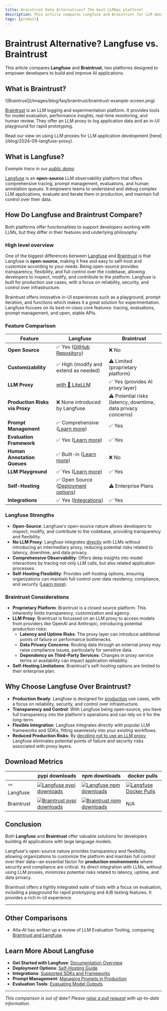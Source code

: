 ```yaml
---
title: Braintrust Data Alternatives? The best LLMOps platform?
description: This article compares Langfuse and Braintrust for LLM observability, analytics, evaluations, testing, and annotation.
tags: [product]
---
```


# Braintrust Alternative? Langfuse vs. Braintrust

This article compares **Langfuse** and **Braintrust**, two platforms designed to empower developers to build and improve AI applications.

## What is Braintrust?

<Frame>
  ![Braintrust](/images/blog/faq/braintrust/braintrust-example-screen.png)
</Frame>

[Braintrust](https://www.braintrust.dev/) is an LLM logging and experimentation platform. It provides tools for model evaluation, performance insights, real-time monitoring, and human review. They offer an LLM proxy to log application data and an in-UI playground for rapid prototyping.

<Callout type="info">
  Read our view on using LLM proxies for LLM application development
  [here](/blog/2024-09-langfuse-proxy).
</Callout>

## What is Langfuse?

<CloudflareVideo
  videoId="be2a8276c589a0de39ab846d505cf731"
  aspectRatio={1.516}
  gifStyle
  className="block dark:hidden"
/>
<CloudflareVideo
  videoId="835959b1fbe097cd396e7b20cd5cf91e"
  aspectRatio={1.516}
  gifStyle
  className="hidden dark:block"
/>
_Example trace in our [public demo](/docs/demo)_

[Langfuse](https://github.com/langfuse/langfuse) is an **open-source** LLM observability platform that offers comprehensive tracing, prompt management, evaluations, and human annotation queues. It empowers teams to understand and debug complex LLM applications, evaluate and iterate them in production, and maintain full control over their data.

## How Do Langfuse and Braintrust Compare?

Both platforms offer functionalities to support developers working with LLMs, but they differ in their features and underlying philosophy.

### High level overview

One of the biggest differences between [Langfuse](https://www.langfuse.com/) and [Braintrust](https://www.braintrust.dev/) is that Langfuse is **open-source**, making it free and easy to self-host and customize according to your needs. Being open-source provides transparency, flexibility, and full control over the codebase, allowing developers to inspect, modify, and contribute to the platform.
Langfuse is built for production use cases, with a focus on reliability, security, and control over infrastructure.

Braintrust offers innovative in-UI experiences such as a playground, prompt iteration, and functions which makes it a great solution for experimentation. Langfuse focuses on its best-in-class core features: tracing, evaluations, prompt management, and open, stable APIs.

### Feature Comparison

| Feature                        | **Langfuse**                                                          | **Braintrust**                                                |
| ------------------------------ | --------------------------------------------------------------------- | ------------------------------------------------------------- |
| **Open Source**                | ✅ Yes ([GitHub Repository](https://github.com/langfuse/langfuse))    | ❌ No                                                         |
| **Customizability**            | ✅ High (modify and extend as needed)                                 | ⚠️ Limited (proprietary platform)                             |
| **LLM Proxy**                  | [with 🚅 LiteLLM](https://oss-llmops-stack.com/)                                           | ✅ Yes (provides AI proxy layer)                              |
| **Production Risks via Proxy** | ❌ None introduced by Langfuse                                        | ⚠️ Potential risks (latency, downtime, data privacy concerns) |
| **Prompt Management**          | ✅ Comprehensive ([Learn more](/docs/prompts/get-started))            | ✅ Yes                                                        |
| **Evaluation Framework**       | ✅ Yes ([Learn more](/docs/scores/overview))                          | ✅ Yes                                                        |
| **Human Annotation Queues**    | ✅ Built-in ([Learn more](/docs/scores/annotation#annotation-queues)) | ❌ No                                                         |
| **LLM Playground**             | ✅ Yes ([Learn more](/docs/playground))                               | ✅ Yes                                                        |
| **Self-Hosting**               | ✅ Open Source ([Deployment options](/self-hosting))                  | ⚠️ Enterprise Plans                                           |
| **Integrations**               | ✅ Yes ([Integrations](/docs/integrations/overview))                  | ✅ Yes                                                        |


### Langfuse Strengths

- **Open-Source**: Langfuse's open-source nature allows developers to inspect, modify, and contribute to the codebase, providing transparency and flexibility.
- **No LLM Proxy**: Langfuse integrates [directly](/blog/2024-09-langfuse-proxy) with LLMs without introducing an intermediary proxy, reducing potential risks related to latency, downtime, and data privacy.
- **Comprehensive Observability**: Offers deep insights into model interactions by tracing not only LLM calls, but also related application processes.
- **Self-Hosting Flexibility**: Provides self-hosting options, ensuring organizations can maintain full control over data residency, compliance, and security ([Learn more](/self-hosting)).

### Braintrust Considerations

- **Proprietary Platform**: Braintrust is a closed source platform. This inherently limits transparency, customization and agency.
- **LLM Proxy**: Braintrust is focussed on an LLM proxy to access models from providers like OpenAI and Anthropic, introducing potential production risks:
  - **Latency and Uptime Risks**: The proxy layer can introduce additional points of failure or performance bottlenecks.
  - **Data Privacy Concerns**: Routing data through an external proxy may raise compliance issues, particularly for sensitive data.
  - **Dependency on Third-Party Services**: Changes in proxy service terms or availability can impact application reliability.
- **Self-Hosting Limitations**: Braintrust's self-hosting options are limited to their enterprise plan.

## Why Choose Langfuse Over Braintrust?

- **Production Ready**: Langfuse is designed for [production](https://www.thoughtworks.com/radar/platforms/summary/langfuse) use cases, with a focus on reliability, security, and control over infrastructure.
- **Transparency and Control**: With Langfuse being open-source, you have full transparency into the platform's operations and can rely on it for the long-term.
- **Flexible Integration**: Langfuse integrates directly with popular LLM frameworks and SDKs, fitting seamlessly into your existing workflows.
- **Reduced Production Risks**: By [deciding not to use an LLM proxy](/blog/2024-09-langfuse-proxy), Langfuse eliminates potential points of failure and security risks associated with proxy layers.

## Download Metrics

|             | pypi downloads                                                                                                                                                           | npm downloads                                                                                                                                                               | docker pulls                                                                                                                                                                              |
| ----------- | ------------------------------------------------------------------------------------------------------------------------------------------------------------------------ | --------------------------------------------------------------------------------------------------------------------------------------------------------------------------- | ----------------------------------------------------------------------------------------------------------------------------------------------------------------------------------------- |
| 🪢 Langfuse | [![Langfuse pypi downloads](https://img.shields.io/pypi/dm/langfuse?style=for-the-badge&label=%20&labelColor=black&color=orange)](https://pypi.org/project/langfuse)     | [![Langfuse npm downloads](https://img.shields.io/npm/dm/langfuse?style=for-the-badge&label=%20&labelColor=black&color=orange)](https://www.npmjs.com/package/langfuse)     | [![Langfuse Docker Pulls](https://img.shields.io/docker/pulls/langfuse/langfuse?style=for-the-badge&label=%20&labelColor=black&color=orange)](https://hub.docker.com/r/langfuse/langfuse) |
| Braintrust  | [![Braintrust pypi downloads](https://img.shields.io/pypi/dm/braintrust?style=for-the-badge&label=%20&labelColor=black&color=grey)](https://pypi.org/project/braintrust) | [![Braintrust npm downloads](https://img.shields.io/npm/dm/braintrust?style=for-the-badge&label=%20&labelColor=black&color=grey)](https://www.npmjs.com/package/braintrust) | N/A                                                                                                                                                                                       |

## Conclusion

Both **Langfuse** and **Braintrust** offer valuable solutions for developers building AI applications with large language models.

Langfuse's open-source nature provides transparency and flexibility, allowing organizations to customize the platform and maintain full control over their data—an essential factor for **production environments** where security and compliance are critical. Its direct integration with LLMs, without using LLM proxies, minimizes potential risks related to latency, uptime, and data privacy.

Braintrust offers a tightly integrated suite of tools with a focus on evaluation, including a playground for rapid prototyping and A/B testing features. It provides a rich in-UI experience.

---

## Other Comparisons

- Atla-AI has written up a review of LLM Evaluation Tooling, comparing [Braintrust and Langfuse](https://www.atla-ai.com/post/llm-evaluation-tooling-review).

## Learn More About Langfuse

- **Get Started with Langfuse**: [Documentation Overview](/docs)
- **Deployment Options**: [Self-Hosting Guide](/self-hosting)
- **Integrations**: [Supported SDKs and Frameworks](/docs/integrations/overview)
- **Prompt Management**: [Managing Prompts in Production](/docs/prompts/get-started)
- **Evaluation Tools**: [Evaluating Model Outputs](/docs/scores/overview)

---

_This comparison is out of date? Please [raise a pull request](https://github.com/langfuse/langfuse-docs/tree/main/pages/faq/all) with up-to-date information._
